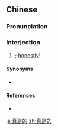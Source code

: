 ==Chinese==
{{zh-forms|type=21}}

===Pronunciation===
{{zh-pron
|m=zhēnshìde,tl2=y
|c=zan1 si6 dik1
|cat=intj
}}

===Interjection===
{{zh-interj}}

# {{lb|zh|colloquial}} {{non-gloss definition|used to express dissatisfaction or annoyance}}; [[honestly]]!

====Synonyms====
* {{zh-l|真是}}

====References====
* {{cite-book|last=Cao|first=Shan (ed.)|year=2004|edition=5th|title=Speaking Chinese: 500 Daily Expressions (实用汉语口语五百局)|language=English/Chinese|publisher=New World Press (新世界出版社)|location=Beijing|isbn=7-80005-385-7}}

[[ja:真是的]]
[[zh:真是的]]